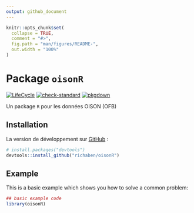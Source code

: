 ```yaml
---
output: github_document
---
```


<!-- README.md is generated from README.Rmd. Please edit that file -->

```r
knitr::opts_chunk$set(
  collapse = TRUE,
  comment = "#>",
  fig.path = "man/figures/README-",
  out.width = "100%"
)
```

# Package `oisonR` 

<!-- badges: start -->
[![LifeCycle](https://img.shields.io/badge/lifecycle-experimental-orange)](https://lifecycle.r-lib.org/articles/stages.html#experimental)
[![check-standard](https://github.com/richaben/oisonR/actions/workflows/check-standard.yaml/badge.svg)](https://github.com/richaben/oisonR/actions/workflows/check-standard.yaml)
[![pkgdown](https://github.com/richaben/oisonR/actions/workflows/pkgdown.yaml/badge.svg)](https://github.com/richaben/oisonR/actions/workflows/pkgdown.yaml)
<!-- badges: end -->

Un package `R` pour les données OISON (OFB)

## Installation

La version de développement sur [GitHub](https://github.com/) :

``` r
# install.packages("devtools")
devtools::install_github("richaben/oisonR")
```

## Example

This is a basic example which shows you how to solve a common problem:

```r
## basic example code
library(oisonR)
```



